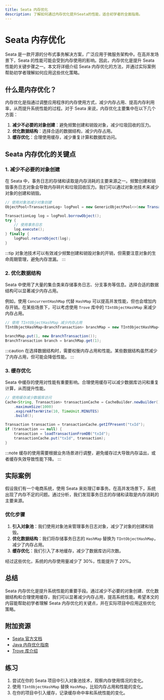 ```yaml
---
title: Seata 内存优化
description: 了解如何通过内存优化提升Seata的性能，适合初学者的全面指南。
---
```


# Seata 内存优化

Seata 是一款开源的分布式事务解决方案，广泛应用于微服务架构中。在高并发场景下，Seata 的性能可能会受到内存使用的影响。因此，内存优化是提升 Seata 性能的关键步骤之一。本文将详细介绍 Seata 内存优化的方法，并通过实际案例帮助初学者理解如何应用这些优化策略。

## 什么是内存优化？

内存优化是指通过调整应用程序的内存使用方式，减少内存占用、提高内存利用率，从而提升系统性能的过程。对于 Seata 来说，内存优化主要集中在以下几个方面：

1. **减少不必要的对象创建**：避免频繁创建和销毁对象，减少垃圾回收的压力。
2. **优化数据结构**：选择合适的数据结构，减少内存占用。
3. **缓存优化**：合理使用缓存，减少重复计算和数据库访问。

## Seata 内存优化的关键点

### 1. 减少不必要的对象创建

在 Seata 中，事务日志的存储和读取是内存消耗的主要来源之一。频繁创建和销毁事务日志对象会导致内存碎片和垃圾回收压力。我们可以通过对象池技术来减少对象的创建和销毁。

```java
// 使用对象池减少对象创建
ObjectPool<TransactionLog> logPool = new GenericObjectPool<>(new TransactionLogFactory());

TransactionLog log = logPool.borrowObject();
try {
    // 使用事务日志
    log.execute();
} finally {
    logPool.returnObject(log);
}
```

:::tip
对象池技术可以有效减少频繁创建和销毁对象的开销，但需要注意对象的生命周期管理，避免内存泄漏。
:::

### 2. 优化数据结构

Seata 中使用了大量的集合类来存储事务日志、分支事务等信息。选择合适的数据结构可以显著减少内存占用。

例如，使用 `ConcurrentHashMap` 代替 `HashMap` 可以提高并发性能，但也会增加内存开销。在某些场景下，可以考虑使用 `Trove` 库中的 `TIntObjectHashMap` 来减少内存占用。

```java
// 使用 TIntObjectHashMap 减少内存占用
TIntObjectHashMap<BranchTransaction> branchMap = new TIntObjectHashMap<>();

branchMap.put(1, new BranchTransaction());
BranchTransaction branch = branchMap.get(1);
```

:::caution
在选择数据结构时，需要权衡内存占用和性能。某些数据结构虽然减少了内存占用，但可能会降低性能。
:::

### 3. 缓存优化

Seata 中缓存的使用对性能有重要影响。合理使用缓存可以减少数据库访问和重复计算，从而提升性能。

```java
// 使用缓存减少数据库访问
Cache<String, Transaction> transactionCache = CacheBuilder.newBuilder()
    .maximumSize(1000)
    .expireAfterWrite(10, TimeUnit.MINUTES)
    .build();

Transaction transaction = transactionCache.getIfPresent("txId");
if (transaction == null) {
    transaction = loadTransactionFromDB("txId");
    transactionCache.put("txId", transaction);
}
```

:::note
缓存的使用需要根据业务场景进行调整，避免缓存过大导致内存溢出，或者缓存失效导致性能下降。
:::

## 实际案例

假设我们有一个电商系统，使用 Seata 来处理订单事务。在高并发场景下，系统出现了内存不足的问题。通过分析，我们发现事务日志的存储和读取是内存消耗的主要来源。

### 优化步骤

1. **引入对象池**：我们使用对象池来管理事务日志对象，减少了对象的创建和销毁。
2. **优化数据结构**：我们将存储事务日志的 `HashMap` 替换为 `TIntObjectHashMap`，减少了内存占用。
3. **缓存优化**：我们引入了本地缓存，减少了数据库访问次数。

经过这些优化，系统的内存使用量减少了 30%，性能提升了 20%。

## 总结

Seata 内存优化是提升系统性能的重要手段。通过减少不必要的对象创建、优化数据结构和合理使用缓存，我们可以显著减少内存占用，提高系统性能。希望本文的内容能帮助初学者理解 Seata 内存优化的关键点，并在实际项目中应用这些优化策略。

## 附加资源

- [Seata 官方文档](https://seata.io/zh-cn/docs/overview/what-is-seata.html)
- [Java 内存优化指南](https://www.oracle.com/java/technologies/javase/memory-management-guide.html)
- [Trove 库介绍](https://bitbucket.org/trove4j/trove/src/default/)

## 练习

1. 尝试在你的 Seata 项目中引入对象池技术，观察内存使用情况的变化。
2. 使用 `TIntObjectHashMap` 替换 `HashMap`，比较内存占用和性能的变化。
3. 在你的项目中引入缓存，记录缓存命中率和系统性能的变化。
